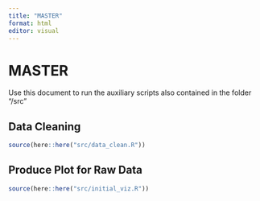 ```yaml
---
title: "MASTER"
format: html
editor: visual
---
```


# MASTER

Use this document to run the auxiliary scripts also contained in the folder "/src"

## Data Cleaning

```r
source(here::here("src/data_clean.R"))
```

## Produce Plot for Raw Data

```r
source(here::here("src/initial_viz.R"))
```
